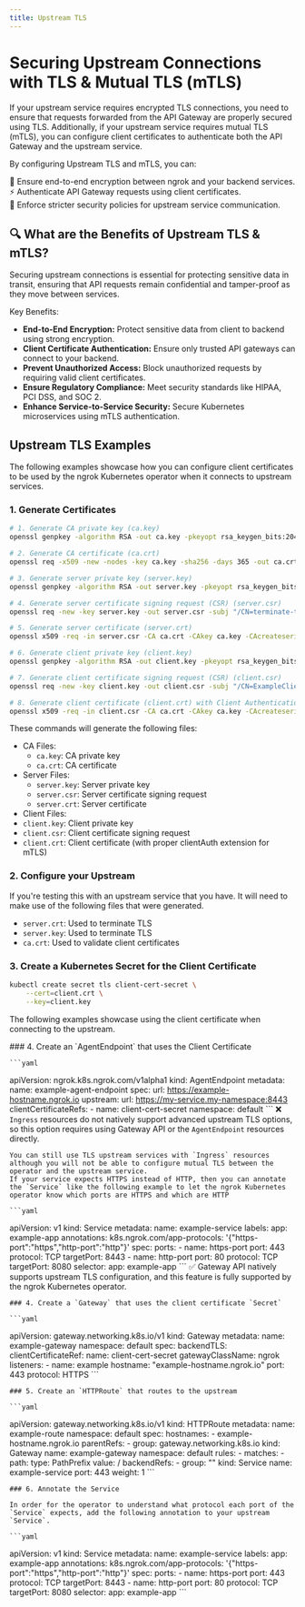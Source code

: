 ```yaml
---
title: Upstream TLS
---
```



# Securing Upstream Connections with TLS & Mutual TLS (mTLS)

If your upstream service requires encrypted TLS connections, you need to ensure that requests forwarded from the API Gateway are properly secured using TLS.
Additionally, if your upstream service requires mutual TLS (mTLS), you can configure client certificates to authenticate both the API Gateway and the upstream service.

By configuring Upstream TLS and mTLS, you can:

🔐 Ensure end-to-end encryption between ngrok and your backend services. <br />
⚡ Authenticate API Gateway requests using client certificates. <br />
🚀 Enforce stricter security policies for upstream service communication. <br />


## 🔍 What are the Benefits of Upstream TLS & mTLS?

Securing upstream connections is essential for protecting sensitive data in transit, ensuring that API requests remain confidential and tamper-proof as they move between services.

Key Benefits:

- **End-to-End Encryption:** Protect sensitive data from client to backend using strong encryption.
- **Client Certificate Authentication:** Ensure only trusted API gateways can connect to your backend.
- **Prevent Unauthorized Access:** Block unauthorized requests by requiring valid client certificates.
- **Ensure Regulatory Compliance:** Meet security standards like HIPAA, PCI DSS, and SOC 2.
- **Enhance Service-to-Service Security:** Secure Kubernetes microservices using mTLS authentication.

## Upstream TLS Examples

The following examples showcase how you can configure client certificates to be used by the ngrok Kubernetes operator when it connects to upstream services.

### 1. Generate Certificates

```bash
# 1. Generate CA private key (ca.key)
openssl genpkey -algorithm RSA -out ca.key -pkeyopt rsa_keygen_bits:2048

# 2. Generate CA certificate (ca.crt)
openssl req -x509 -new -nodes -key ca.key -sha256 -days 365 -out ca.crt -subj "/CN=ExampleCA"

# 3. Generate server private key (server.key)
openssl genpkey -algorithm RSA -out server.key -pkeyopt rsa_keygen_bits:2048

# 4. Generate server certificate signing request (CSR) (server.csr)
openssl req -new -key server.key -out server.csr -subj "/CN=terminate-tls-example.ngrok.app"

# 5. Generate server certificate (server.crt)
openssl x509 -req -in server.csr -CA ca.crt -CAkey ca.key -CAcreateserial -out server.crt -days 365 -sha256

# 6. Generate client private key (client.key)
openssl genpkey -algorithm RSA -out client.key -pkeyopt rsa_keygen_bits:2048

# 7. Generate client certificate signing request (CSR) (client.csr)
openssl req -new -key client.key -out client.csr -subj "/CN=ExampleClient"

# 8. Generate client certificate (client.crt) with Client Authentication
openssl x509 -req -in client.csr -CA ca.crt -CAkey ca.key -CAcreateserial -out client.crt -days 365 -sha256 -extfile <(printf "extendedKeyUsage = clientAuth")
```

These commands will generate the following files:
- CA Files:
	- `ca.key`: CA private key
	- `ca.crt`: CA certificate
- Server Files:
	- `server.key`: Server private key
	- `server.csr`: Server certificate signing request
	- `server.crt`: Server certificate
- Client Files:
- `client.key`: Client private key
- `client.csr`: Client certificate signing request
- `client.crt`: Client certificate (with proper clientAuth extension for mTLS)

### 2. Configure your Upstream

If you're testing this with an upstream service that you have. It will need to make use of the following files that were generated.
- `server.crt`: Used to terminate TLS
- `server.key`: Used to terminate TLS
- `ca.crt`: Used to validate client certificates

### 3. Create a Kubernetes Secret for the Client Certificate

```bash
kubectl create secret tls client-cert-secret \
	--cert=client.crt \
	--key=client.key
```

The following examples showcase using the client certificate when connecting to the upstream.

<Tabs groupId="kind" queryString="kind">
	<TabItem value="agent-endpoint" label="AgentEndpoint" default>
	### 4. Create an `AgentEndpoint` that uses the Client Certificate

	```yaml
  apiVersion: ngrok.k8s.ngrok.com/v1alpha1
  kind: AgentEndpoint
  metadata:
    name: example-agent-endpoint
  spec:
    url: https://example-hostname.ngrok.io
    upstream:
      url: https://my-service.my-namespace:8443
    clientCertificateRefs:
    - name: client-cert-secret
      namespace: default
	```
	</TabItem>
	<TabItem value="ingress" label="Ingress">
	❌ `Ingress` resources do not natively support advanced upstream TLS options, so this option requires using Gateway API or the `AgentEndpoint` resources directly.

	You can still use TLS upstream services with `Ingress` resources although you will not be able to configure mutual TLS between the operator and the upstream service.
	If your service expects HTTPS instead of HTTP, then you can annotate the `Service` like the following example to let the ngrok Kubernetes operator know which ports are HTTPS and which are HTTP

	```yaml
  apiVersion: v1
  kind: Service
  metadata:
    name: example-service
    labels:
      app: example-app
    annotations:
      k8s.ngrok.com/app-protocols: '{"https-port":"https","http-port":"http"}'
  spec:
    ports:
      - name: https-port
        port: 443
        protocol: TCP
        targetPort: 8443
      - name: http-port
        port: 80
        protocol: TCP
        targetPort: 8080
    selector:
      app: example-app
	```
	</TabItem>
	<TabItem value="gateway-api" label="Gateway API">
	✅ Gateway API natively supports upstream TLS configuration, and this feature is fully supported by the ngrok Kubernetes operator.

	### 4. Create a `Gateway` that uses the client certificate `Secret`

	```yaml
  apiVersion: gateway.networking.k8s.io/v1
  kind: Gateway
  metadata:
    name: example-gateway
    namespace: default
  spec:
    backendTLS:
      clientCertificateRef:
        name: client-cert-secret
    gatewayClassName: ngrok
    listeners:
      - name: example
        hostname: "example-hostname.ngrok.io"
        port: 443
        protocol: HTTPS
	```

	### 5. Create an `HTTPRoute` that routes to the upstream

	```yaml
  apiVersion: gateway.networking.k8s.io/v1
  kind: HTTPRoute
  metadata:
    name: example-route
    namespace: default
  spec:
    hostnames:
    - example-hostname.ngrok.io
    parentRefs:
    - group: gateway.networking.k8s.io
      kind: Gateway
      name: example-gateway
      namespace: default
    rules:
    - matches:
      - path:
          type: PathPrefix
          value: /
      backendRefs:
        - group: ""
          kind: Service
          name: example-service
          port: 443
          weight: 1
	```

	### 6. Annotate the Service

	In order for the operator to understand what protocol each port of the `Service` expects, add the following annotation to your upstream `Service`.

	```yaml
  apiVersion: v1
  kind: Service
  metadata:
    name: example-service
    labels:
      app: example-app
    annotations:
      k8s.ngrok.com/app-protocols: '{"https-port":"https","http-port":"http"}'
  spec:
    ports:
      - name: https-port
        port: 443
        protocol: TCP
        targetPort: 8443
      - name: http-port
        port: 80
        protocol: TCP
        targetPort: 8080
    selector:
      app: example-app
	```
	</TabItem>
</Tabs>


